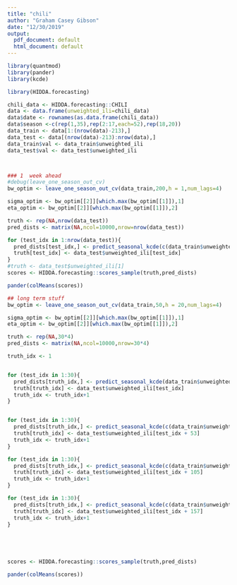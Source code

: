 ```yaml
---
title: "chili"
author: "Graham Casey Gibson"
date: "12/30/2019"
output:
  pdf_document: default
  html_document: default
---
```


```r
library(quantmod)
library(pander)
library(kcde)

library(HIDDA.forecasting)

chili_data <- HIDDA.forecasting::CHILI
data <- data.frame(unweighted_ili=chili_data)
data$date <- rownames(as.data.frame(chili_data))
data$season <-c(rep(1,35),rep(2:17,each=52),rep(18,20))
data_train <- data[1:(nrow(data)-213),]
data_test <- data[(nrow(data)-213):nrow(data),]
data_train$val <- data_train$unweighted_ili
data_test$val <- data_test$unweighted_ili



### 1  week ahead 
#debug(leave_one_season_out_cv)
bw_optim <- leave_one_season_out_cv(data_train,200,h = 1,num_lags=4)

sigma_optim <- bw_optim[[2]][which.max(bw_optim[[1]]),1]
eta_optim <- bw_optim[[2]][which.max(bw_optim[[1]]),2]

truth <- rep(NA,nrow(data_test))
pred_dists <- matrix(NA,ncol=10000,nrow=nrow(data_test))

for (test_idx in 1:nrow(data_test)){
  pred_dists[test_idx,] <- predict_seasonal_kcde(c(data_train$unweighted_ili,data_test$unweighted_ili[1:test_idx]),k = 50,h = 1,num_lags = 4,sigma = sigma_optim,eta = eta_optim)
  truth[test_idx] <- data_test$unweighted_ili[test_idx]
}
#truth <- data_test$unweighted_ili[1]
scores <- HIDDA.forecasting::scores_sample(truth,pred_dists)

pander(colMeans(scores))


```


```r
## long term stuff
bw_optim <- leave_one_season_out_cv(data_train,50,h = 20,num_lags=4)

sigma_optim <- bw_optim[[2]][which.max(bw_optim[[1]]),1]
eta_optim <- bw_optim[[2]][which.max(bw_optim[[1]]),2]

truth <- rep(NA,30*4)
pred_dists <- matrix(NA,ncol=10000,nrow=30*4)

truth_idx <- 1


for (test_idx in 1:30){
  pred_dists[truth_idx,] <- predict_seasonal_kcde(data_train$unweighted_ili,k = 200,h = test_idx,num_lags = 4,sigma = sigma_optim,eta=eta_optim)
  truth[truth_idx] <- data_test$unweighted_ili[test_idx]
  truth_idx <- truth_idx+1
}


for (test_idx in 1:30){
  pred_dists[truth_idx,] <- predict_seasonal_kcde(c(data_train$unweighted_ili,data_test$unweighted_ili[1:53]),k = 200,h = test_idx,num_lags = 4,sigma = sigma_optim,eta=eta_optim)
  truth[truth_idx] <- data_test$unweighted_ili[test_idx + 53]
  truth_idx <- truth_idx+1
}

for (test_idx in 1:30){
  pred_dists[truth_idx,] <- predict_seasonal_kcde(c(data_train$unweighted_ili,data_test$unweighted_ili[1:105]),k = 200,h = test_idx,num_lags = 4,sigma = sigma_optim,eta=eta_optim)
  truth[truth_idx] <- data_test$unweighted_ili[test_idx + 105]
  truth_idx <- truth_idx+1
}

for (test_idx in 1:30){
  pred_dists[truth_idx,] <- predict_seasonal_kcde(c(data_train$unweighted_ili,data_test$unweighted_ili[1:157]),k = 200,h = test_idx,num_lags = 4,sigma = sigma_optim,eta=eta_optim)
  truth[truth_idx] <- data_test$unweighted_ili[test_idx + 157]
  truth_idx <- truth_idx+1
}





scores <- HIDDA.forecasting::scores_sample(truth,pred_dists)

pander(colMeans(scores))

```
